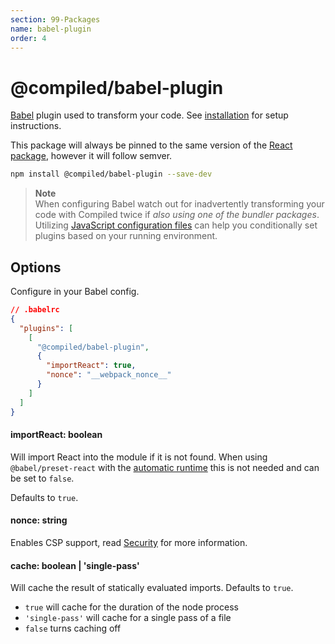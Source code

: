 ```yaml
---
section: 99-Packages
name: babel-plugin
order: 4
---
```


# @compiled/babel-plugin

[Babel](https://babeljs.io) plugin used to transform your code.
See [installation](/installation#babel) for setup instructions.

This package will always be pinned to the same version of the [React package](/pkg-react),
however it will follow semver.

```bash
npm install @compiled/babel-plugin --save-dev
```

> **Note** <br/> When configuring Babel watch out for inadvertently transforming your code with Compiled twice if _also using one of the bundler packages_.
> Utilizing [JavaScript configuration files](https://babeljs.io/docs/en/configuration#javascript-configuration-files) can help you conditionally set plugins based on your running environment.

## Options

Configure in your Babel config.

```json
// .babelrc
{
  "plugins": [
    [
      "@compiled/babel-plugin",
      {
        "importReact": true,
        "nonce": "__webpack_nonce__"
      }
    ]
  ]
}
```

#### importReact: boolean

Will import React into the module if it is not found.
When using `@babel/preset-react` with the [automatic runtime](https://babeljs.io/docs/en/babel-preset-react#react-automatic-runtime) this is not needed and can be set to `false`.

Defaults to `true`.

#### nonce: string

Enables CSP support,
read [Security](/security) for more information.

#### cache: boolean | 'single-pass'

Will cache the result of statically evaluated imports.
Defaults to `true`.

- `true` will cache for the duration of the node process
- `'single-pass'` will cache for a single pass of a file
- `false` turns caching off
